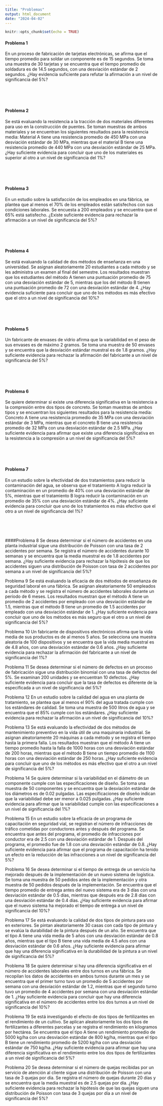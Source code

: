 ```yaml
---
title: "Problemas"
output: html_document
date: "2024-04-02"
---
```


```r
knitr::opts_chunk$set(echo = TRUE)
```

#### Problema 1
En un proceso de fabricación de tarjetas electrónicas, se afirma que el tiempo promedio para soldar un componente es de 15 segundos. Se toma una muestra de 30 tarjetas y se encuentra que el tiempo promedio de soldadura es de 14.5 segundos, con una desviación estándar de 2 segundos. ¿Hay evidencia suficiente para refutar la afirmación a un nivel de significancia del 5%?

<br/><br/><br/>

#### Problema 2
Se está evaluando la resistencia a la tracción de dos materiales diferentes para uso en la construcción de puentes. Se toman muestras de ambos materiales y se encuentran los siguientes resultados para la resistencia media: Material A tiene una resistencia promedio de 450 MPa con una desviación estándar de 30 MPa, mientras que el material B tiene una resistencia promedio de 440 MPa con una desviación estándar de 25 MPa. ¿Hay suficiente evidencia para concluir que uno de los materiales es superior al otro a un nivel de significancia del 1%?

<br/><br/><br/>

#### Problema 3
En un estudio sobre la satisfacción de los empleados en una fábrica, se plantea que al menos el 70% de los empleados están satisfechos con sus condiciones laborales. Se encuesta a 200 empleados y se encuentra que el 65% está satisfecho. ¿Existe suficiente evidencia para rechazar la afirmación a un nivel de significancia del 5%?

<br/><br/><br/>

#### Problema 4
Se está evaluando la calidad de dos métodos de enseñanza en una universidad. Se asignan aleatoriamente 20 estudiantes a cada método y se les administra un examen al final del semestre. Los resultados muestran que los estudiantes del método A tienen una puntuación promedio de 75 con una desviación estándar de 5, mientras que los del método B tienen una puntuación promedio de 72 con una desviación estándar de 4. ¿Hay evidencia suficiente para concluir que uno de los métodos es más efectivo que el otro a un nivel de significancia del 10%?


<br/><br/><br/>

#### Problema 5
Un fabricante de envases de vidrio afirma que la variabilidad en el peso de sus envases es de máximo 2 gramos. Se toma una muestra de 50 envases y se encuentra que la desviación estándar muestral es de 1.8 gramos. ¿Hay suficiente evidencia para rechazar la afirmación del fabricante a un nivel de significancia del 5%?


<br/><br/><br/>

#### Problema 6
Se quiere determinar si existe una diferencia significativa en la resistencia a la compresión entre dos tipos de concreto. Se toman muestras de ambos tipos y se encuentran los siguientes resultados para la resistencia media: Concreto A tiene una resistencia promedio de 35 MPa con una desviación estándar de 3 MPa, mientras que el concreto B tiene una resistencia promedio de 32 MPa con una desviación estándar de 2.5 MPa. ¿Hay suficiente evidencia para afirmar que existe una diferencia significativa en la resistencia a la compresión a un nivel de significancia del 5%?

<br/><br/><br/>

#### Problema 7
En un estudio sobre la efectividad de dos tratamientos para reducir la contaminación del agua, se observa que el tratamiento A logra reducir la contaminación en un promedio de 40% con una desviación estándar de 5%, mientras que el tratamiento B logra reducir la contaminación en un promedio de 35% con una desviación estándar de 4%. ¿Hay suficiente evidencia para concluir que uno de los tratamientos es más efectivo que el otro a un nivel de significancia del 1%?

<br/><br/><br/>

####Problema 8
Se desea determinar si el número de accidentes en una planta industrial sigue una distribución de Poisson con una tasa de 2 accidentes por semana. Se registra el número de accidentes durante 10 semanas y se encuentra que la media muestral es de 1.8 accidentes por semana. ¿Hay suficiente evidencia para rechazar la hipótesis de que los accidentes siguen una distribución de Poisson con tasa de 2 accidentes por semana a un nivel de significancia del 5%?


Problema 9
Se está evaluando la eficacia de dos métodos de enseñanza de seguridad laboral en una fábrica. Se asignan aleatoriamente 50 empleados a cada método y se registra el número de accidentes laborales durante un período de 6 meses. Los resultados muestran que el método A tiene un promedio de 2 accidentes por empleado con una desviación estándar de 1.5, mientras que el método B tiene un promedio de 1.5 accidentes por empleado con una desviación estándar de 1. ¿Hay suficiente evidencia para concluir que uno de los métodos es más seguro que el otro a un nivel de significancia del 5%?

Problema 10
Un fabricante de dispositivos electrónicos afirma que la vida media de sus productos es de al menos 5 años. Se selecciona una muestra aleatoria de 100 dispositivos y se encuentra que la vida media muestral es de 4.8 años, con una desviación estándar de 0.6 años. ¿Hay suficiente evidencia para rechazar la afirmación del fabricante a un nivel de significancia del 1%?

Problema 11
Se desea determinar si el número de defectos en un proceso de fabricación sigue una distribución binomial con una tasa de defectos del 5%. Se examinan 200 unidades y se encuentran 10 defectos. ¿Hay suficiente evidencia para concluir que la tasa de defectos es diferente de la especificada a un nivel de significancia del 5%?

Problema 12
En un estudio sobre la calidad del agua en una planta de tratamiento, se plantea que al menos el 90% del agua tratada cumple con los estándares de calidad. Se toma una muestra de 500 litros de agua y se encuentra que el 85% cumple con los estándares. ¿Hay suficiente evidencia para rechazar la afirmación a un nivel de significancia del 10%?

Problema 13
Se está evaluando la efectividad de dos métodos de mantenimiento preventivo en la vida útil de una maquinaria industrial. Se asignan aleatoriamente 20 máquinas a cada método y se registra el tiempo hasta la primera falla. Los resultados muestran que el método A tiene un tiempo promedio hasta la falla de 1000 horas con una desviación estándar de 200 horas, mientras que el método B tiene un tiempo promedio de 1100 horas con una desviación estándar de 250 horas. ¿Hay suficiente evidencia para concluir que uno de los métodos es más efectivo que el otro a un nivel de significancia del 5%?

Problema 14
Se quiere determinar si la variabilidad en el diámetro de un componente cumple con las especificaciones de diseño. Se toma una muestra de 50 componentes y se encuentra que la desviación estándar de los diámetros es de 0.02 pulgadas. Las especificaciones de diseño indican que la variabilidad debe ser menor a 0.025 pulgadas. ¿Hay suficiente evidencia para afirmar que la variabilidad cumple con las especificaciones a un nivel de significancia del 1%?

Problema 15
En un estudio sobre la eficacia de un programa de capacitación en seguridad vial, se registran el número de infracciones de tráfico cometidas por conductores antes y después del programa. Se encuentra que antes del programa, el promedio de infracciones por conductor era de 2.5 con una desviación estándar de 1. Después del programa, el promedio fue de 1.8 con una desviación estándar de 0.8. ¿Hay suficiente evidencia para afirmar que el programa de capacitación ha tenido un efecto en la reducción de las infracciones a un nivel de significancia del 5%?

Problema 16
Se desea determinar si el tiempo de entrega de un servicio ha mejorado después de la implementación de un nuevo sistema de logística. Se toma una muestra de 50 pedidos antes de la implementación y otra muestra de 50 pedidos después de la implementación. Se encuentra que el tiempo promedio de entrega antes del nuevo sistema era de 3 días con una desviación estándar de 0.5 días, mientras que después era de 2.8 días con una desviación estándar de 0.4 días. ¿Hay suficiente evidencia para afirmar que el nuevo sistema ha mejorado el tiempo de entrega a un nivel de significancia del 10%?



Problema 17
Se está evaluando la calidad de dos tipos de pintura para uso en exteriores. Se pintan aleatoriamente 30 casas con cada tipo de pintura y se evalúa la durabilidad de la pintura después de un año. Se encuentra que el tipo A tiene una vida media de 5 años con una desviación estándar de 0.8 años, mientras que el tipo B tiene una vida media de 4.5 años con una desviación estándar de 0.6 años. ¿Hay suficiente evidencia para afirmar que hay una diferencia significativa en la durabilidad de la pintura a un nivel de significancia del 5%?

Problema 18
Se quiere determinar si hay una diferencia significativa en el número de accidentes laborales entre dos turnos en una fábrica. Se recopilan los datos de accidentes en ambos turnos durante un mes y se encuentra que el primer turno tuvo un promedio de 5 accidentes por semana con una desviación estándar de 1.2, mientras que el segundo turno tuvo un promedio de 4 accidentes por semana con una desviación estándar de 1. ¿Hay suficiente evidencia para concluir que hay una diferencia significativa en el número de accidentes entre los dos turnos a un nivel de significancia del 10%?

Problema 19
Se está investigando el efecto de dos tipos de fertilizantes en el rendimiento de un cultivo. Se aplican aleatoriamente los dos tipos de fertilizantes a diferentes parcelas y se registra el rendimiento en kilogramos por hectárea. Se encuentra que el tipo A tiene un rendimiento promedio de 5000 kg/ha con una desviación estándar de 800 kg/ha, mientras que el tipo B tiene un rendimiento promedio de 5200 kg/ha con una desviación estándar de 750 kg/ha. ¿Hay suficiente evidencia para afirmar que hay una diferencia significativa en el rendimiento entre los dos tipos de fertilizantes a un nivel de significancia del 5%?

Problema 20
Se desea determinar si el número de quejas recibidas por un servicio de atención al cliente sigue una distribución de Poisson con una tasa de 3 quejas por día. Se registra el número de quejas durante 20 días y se encuentra que la media muestral es de 2.5 quejas por día. ¿Hay suficiente evidencia para rechazar la hipótesis de que las quejas siguen una distribución de Poisson con tasa de 3 quejas por día a un nivel de significancia del 5%?